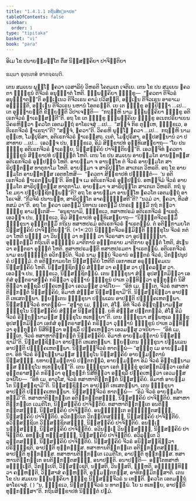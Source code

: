 ```yaml
---
title: "1.4.1.1 ກຖິນສິກ຺ຂາປທ"
tableOfContents: false
sidebar:
  order: 1
type: "tipitaka"
basket: "vi"
book: "para"
---
```



<DynamicBreadcrumb />


<Paragraph number="1861" type="center" book="para">
ອິເມ ໂຂ ປນາຍສ຺ມນ຺ໂຕ ຕິໍສ ນິສ຺ສຄ຺ຄິຍາ ປາຈິຕ຺ຕິຍາ

  
ຘມ຺ມາ ອຸທ຺ເທສໍ ອາຄຈ຺ຉນ຺ຕິ.


</Paragraph>

<Division number="459" book="para">

<Paragraph number="1862" book="para">
ເຕນ ສມເຍນ ພຸທ຺ໂຘ ຠຄວາ ເວສາລິຍໍ ວິຫຣຕິ ໂຄຕມເກ ເຈຕິເຍ. ເຕນ ໂຂ ປນ ສມເຍນ ຠຄວຕາ ຠິກ຺ຂູນໍ ຕິຈີວຣໍ ອນຸຎ຺ຎາຕໍ ໂຫຕິ. ຉພ຺ພຄ຺ຄິຍາ ຠິກ຺ຂູ—  “ຠຄວຕາ ຕິຈີວຣໍ ອນຸຎ຺ຎາຕນ຺”ຕິ ອຎ຺ເຎເນວ ຕິຈີວເຣນ ຄາມໍ ປວິສນ຺ຕິ, ອຎ຺ເຎນ ຕິຈີວເຣນ ອາຣາເມ ອຈ຺ຉນ຺ຕິ, ອຎ຺ເຎນ ຕິຈີວເຣນ ນຫານໍ ໂອຕຣນ຺ຕິ. ເຍ ເຕ ຠິກ຺ຂູ ອປ຺ປິຈ຺ຉາ …ເປ…  ເຕ ອຸຊ຺ຌາຍນ຺ຕິ ຂິຍ຺ຍນ຺ຕິ ວິປາເຈນ຺ຕິ—  “ກຖຎ຺ຫິ ນາມ ຉພ຺ພຄ຺ຄິຍາ ຠິກ຺ຂູ ອຕິເຣກຈີວຣໍ ຘາເຣສ຺ສນ຺ຕີ”ຕິ.
</Paragraph>

<Paragraph number="1863" book="para">
ອຖ ໂຂ ເຕ ຠິກ຺ຂູ ຉພ຺ພຄ຺ຄິເຍ ຠິກ຺ຂູ ອເນກປຣິຍາເຍນ ວິຄຣຫິຕ຺ວາ ຠຄວໂຕ ເອຕມຕ຺ຖໍ ອາໂຣເຈສຸໍ …ເປ…  “ສຈ຺ຈໍ ກິຣ ຕຸມ຺ເຫ, ຠິກ຺ຂເວ, ອຕິເຣກຈີວຣໍ ຘາເຣຖາ”ຕິ? “ສຈ຺ຈໍ, ຠຄວາ”ຕິ. ວິຄຣຫິ ພຸທ຺ໂຘ ຠຄວາ …ເປ…  ກຖຎ຺ຫິ ນາມ ຕຸມ຺ເຫ, ໂມຆປຸຣິສາ, ອຕິເຣກຈີວຣໍ ຘາເຣສ຺ສຖ. ເນຕໍ, ໂມຆປຸຣິສາ, ອປ຺ປສນ຺ນານໍ ວາ ປສາທາຍ …ເປ…  ເອວຎ຺ຈ ປນ, ຠິກ຺ຂເວ, ອິມໍ ສິກ຺ຂາປທໍ ອຸທ຺ທິເສຍ຺ຍາຖ—
</Paragraph>

</Division>
<Division number="460" book="para">

<Paragraph number="1864" book="para">
<Emphasis>“ໂຍ ປນ ຠິກ຺ຂຸ ອຕິເຣກຈີວຣໍ ຘາເຣຍ຺ຍ, ນິສ຺ສຄ຺ຄິຍໍ ປາຈິຕ຺ຕິຍນ຺”</Emphasis>ຕິ.
</Paragraph>

<Paragraph number="1865" book="para">
ເອວຎ຺ຈິທໍ ຠຄວຕາ ຠິກ຺ຂູນໍ ສິກ຺ຂາປທໍ ປຎ຺ຎຕ຺ຕໍ ໂຫຕິ.
</Paragraph>

</Division>
<Division number="461" book="para">

<Paragraph number="1866" book="para">
ເຕນ ໂຂ ປນ ສມເຍນ ອາຍສ຺ມໂຕ ອານນ຺ທສ຺ສ ອຕິເຣກຈີວຣໍ ອຸປ຺ປນ຺ນໍ ໂຫຕິ. ອາຍສ຺ມາ ຈ ອານນ຺ໂທ ຕໍ ຈີວຣໍ ອາຍສ຺ມໂຕ ສາຣິປຸຕ຺ຕສ຺ສ ທາຕຸກາໂມ ໂຫຕິ. ອາຍສ຺ມາ ຈ ສາຣິປຸຕ຺ໂຕ ສາເກເຕ ວິຫຣຕິ. ອຖ ໂຂ ອາຍສ຺ມໂຕ ອານນ຺ທສ຺ສ ເອຕທໂຫສິ—  “ຠຄວຕາ ສິກ຺ຂາປທໍ ປຎ຺ຎຕ຺ຕໍ—  ‘ນ ອຕິເຣກຈີວຣໍ ຘາເຣຕພ຺ພນ຺’ຕິ. ອິທຎ຺ຈ ເມ ອຕິເຣກຈີວຣໍ ອຸປ຺ປນ຺ນໍ. ອຫຎ຺ຈິມໍ ຈີວຣໍ ອາຍສ຺ມໂຕ ສາຣິປຸຕ຺ຕສ຺ສ ທາຕຸກາໂມ. ອາຍສ຺ມາ ຈ ສາຣິປຸຕ຺ໂຕ ສາເກເຕ ວິຫຣຕິ. ກຖໍ ນຸ ໂຂ ມຍາ ປຏິປຊ຺ຊິຕພ຺ພນ຺”ຕິ? ອຖ ໂຂ ອາຍສ຺ມາ ອານນ຺ໂທ ຠຄວໂຕ ເອຕມຕ຺ຖໍ ອາໂຣເຈສິ. “ກີວຈິຣໍ ປນານນ຺ທ, ສາຣິປຸຕ຺ໂຕ ອາຄຈ຺ຉິສ຺ສຕີ”ຕິ? “ນວມໍ ວາ, ຠຄວາ, ທິວສໍ ທສມໍ ວາ”ຕິ. ອຖ ໂຂ ຠຄວາ ເອຕສ຺ມິໍ ນິທາເນ ເອຕສ຺ມິໍ ປກຣເຓ ຘມ຺ມິໍ ກຖໍ ກຕ຺ວາ ຠິກ຺ຂູ ອາມນ຺ເຕສິ—  “ອນຸຊານາມິ, ຠິກ຺ຂເວ, ທສາຫປຣມໍ ອຕິເຣກຈີວຣໍ ຘາເຣຕຸໍ. ເອວຎ຺ຈ ປນ, ຠິກ຺ຂເວ, ອິມໍ ສິກ຺ຂາປທໍ ອຸທ຺ທິເສຍ຺ຍາຖ—
</Paragraph>

</Division>
<Division number="462" book="para">

<Paragraph number="1867" book="para">
<Emphasis>“ນິຏ຺ຐິຕຈີວຣສ຺ມິໍ ຠິກ຺ຂຸນາ ອຸພ຺ຠຕສ຺ມິໍ ກຖິເນ ທສາຫປຣມໍ ອຕິເຣກຈີວຣໍ ຘາເຣຕພ຺ພໍ. ຕໍ ອຕິກ຺ກາມຍໂຕ ນິສ຺ສຄ຺ຄິຍໍ ປາຈິຕ຺ຕິຍນ຺”</Emphasis>ຕິ. (*1*:<Emphasis>20</Emphasis>)
</Paragraph>

</Division>
<Division number="463" book="para">

<Paragraph number="1868" book="para">
<Emphasis>ນິຏ຺ຐິຕຈີວຣສ຺ມິນ຺</Emphasis>ຕິ ຠິກ຺ຂຸໂນ ຈີວຣໍ ກຕໍ ວາ ໂຫຕິ ນຏ຺ຐໍ ວາ ວິນຏ຺ຐໍ ວາ ທຑ຺ຒໍ ວາ ຈີວຣາສາ ວາ ອຸປຈ຺ຉິນ຺ນາ.
</Paragraph>

<Paragraph number="1869" book="para">
<Emphasis>ອຸພ຺ຠຕສ຺ມິໍ ກຖິເນ</Emphasis>ຕິ ອຏ຺ຐນ຺ນໍ ມາຕິການໍ ອຎ຺ຎຕຣາຍ ມາຕິກາຍ ອຸພ຺ຠຕໍ ໂຫຕິ, ສໍເຆນ ວາ ອນ຺ຕຣາ ອຸພ຺ຠຕໍ ໂຫຕິ.
</Paragraph>

<Paragraph number="1870" book="para">
<Emphasis>ທສາຫປຣມນ຺</Emphasis>ຕິ ທສາຫປຣມຕາ ຘາເຣຕພ຺ພໍ.
</Paragraph>

<Paragraph number="1871" book="para">
<Emphasis>ອຕິເຣກຈີວຣໍ</Emphasis> ນາມ ອນຘິຏ຺ຐິຕໍ ອວິກປ຺ປິຕໍ.
</Paragraph>

<Paragraph number="1872" book="para">
<Emphasis>ຈີວຣໍ</Emphasis> ນາມ ຉນ຺ນໍ ຈີວຣານໍ ອຎ຺ຎຕຣໍ ຈີວຣໍ, ວິກປ຺ປນຸປຄໍ ປຈ຺ຉິມໍ.
</Paragraph>

<Paragraph number="1873" book="para">
<Emphasis>ຕໍ ອຕິກ຺ກາມຍໂຕ ນິສ຺ສຄ຺ຄິຍໍ ໂຫຕີຕິ</Emphasis> ເອກາທເສ ອຣຸຓຸຄ຺ຄມເນ ນິສ຺ສຄ຺ຄິຍໍ ໂຫຕິ. ນິສ຺ສຊ຺ຊິຕພ຺ພໍ ສໍຆສ຺ສ ວາ ຄຓສ຺ສ ວາ ປຸຄ຺ຄລສ຺ສ ວາ. ເອວຎ຺ຈ ປນ, ຠິກ຺ຂເວ, ນິສ຺ສຊ຺ຊິຕພ຺ພໍ. ເຕນ ຠິກ຺ຂຸນາ ສໍຆໍ ອຸປສງ຺ກມິຕ຺ວາ ເອກໍສໍ ອຸຕ຺ຕຣາສງ຺ຄໍ ກຣິຕ຺ວາ ວຸຑ຺ຒານໍ ຠິກ຺ຂູນໍ ປາເທ ວນ຺ທິຕ຺ວາ ອຸກ຺ກຸຏິກໍ ນິສີທິຕ຺ວາ ອຎ຺ຊລິໍ ປຄ຺ຄເຫຕ຺ວາ ເອວມສ຺ສ ວຈນີໂຍ—  “ອິທໍ ເມ, ຠນ຺ເຕ, ຈີວຣໍ ທສາຫາຕິກ຺ກນ຺ຕໍ ນິສ຺ສຄ຺ຄິຍໍ, ອິມາຫໍ ສໍຆສ຺ສ ນິສ຺ສຊ຺ຊາມີ”ຕິ. ນິສ຺ສຊ຺ຊິຕ຺ວາ ອາປຕ຺ຕິ ເທເສຕພ຺ພາ. ພ຺ຍຕ຺ເຕນ ຠິກ຺ຂຸນາ ປຏິພເລນ ອາປຕ຺ຕິ ປຏິຄ຺ຄເຫຕພ຺ພາ. ນິສ຺ສຏ຺ຐຈີວຣໍ ທາຕພ຺ພໍ—
</Paragraph>

</Division>
<Division number="464" book="para">

<Paragraph number="1874" book="para">
“ສຸຓາຕຸ ເມ, ຠນ຺ເຕ, ສໍໂຆ. ອິທໍ ຈີວຣໍ ອິຕ຺ຖນ຺ນາມສ຺ສ ຠິກ຺ຂຸໂນ ນິສ຺ສຄ຺ຄິຍໍ ສໍຆສ຺ສ ນິສ຺ສຏ຺ຐໍ. ຍທິ ສໍຆສ຺ສ ປຕ຺ຕກລ຺ລໍ, ສໍໂຆ ອິມໍ ຈີວຣໍ ອິຕ຺ຖນ຺ນາມສ຺ສ ຠິກ຺ຂຸໂນ ທເທຍ຺ຍາ”ຕິ.
</Paragraph>

</Division>
<Division number="465" book="para">

<Paragraph number="1875" book="para">
ເຕນ ຠິກ຺ຂຸນາ ສມ຺ພຫຸເລ ຠິກ຺ຂູ ອຸປສງ຺ກມິຕ຺ວາ ເອກໍສໍ ອຸຕ຺ຕຣາສງ຺ຄໍ ກຣິຕ຺ວາ ວຸຑ຺ຒານໍ ຠິກ຺ຂູນໍ ປາເທ ວນ຺ທິຕ຺ວາ ອຸກ຺ກຸຏິກໍ ນິສີທິຕ຺ວາ ອຎ຺ຊລິໍ ປຄ຺ຄເຫຕ຺ວາ ເອວມສ຺ສຸ ວຈນີຍາ—  “ອິທໍ ເມ, ຠນ຺ເຕ, ຈີວຣໍ ທສາຫາຕິກ຺ກນ຺ຕໍ ນິສ຺ສຄ຺ຄິຍໍ. ອິມາຫໍ ອາຍສ຺ມນ຺ຕານໍ ນິສ຺ສຊ຺ຊາມີ”ຕິ. ນິສ຺ສຊ຺ຊິຕ຺ວາ ອາປຕ຺ຕິ ເທເສຕພ຺ພາ. ພ຺ຍຕ຺ເຕນ ຠິກ຺ຂຸນາ ປຏິພເລນ ອາປຕ຺ຕິ ປຏິຄ຺ຄເຫຕພ຺ພາ. ນິສ຺ສຏ຺ຐຈີວຣໍ ທາຕພ຺ພໍ—
</Paragraph>

</Division>
<Division number="466" book="para">

<Paragraph number="1876" book="para">
“ສຸຓນ຺ຕຸ ເມ ອາຍສ຺ມນ຺ຕາ. ອິທໍ ຈີວຣໍ ອິຕ຺ຖນ຺ນາມສ຺ສ ຠິກ຺ຂຸໂນ ນິສ຺ສຄ຺ຄິຍໍ ອາຍສ຺ມນ຺ຕານໍ ນິສ຺ສຏ຺ຐໍ. ຍທາຍສ຺ມນ຺ຕານໍ ປຕ຺ຕກລ຺ລໍ, ອາຍສ຺ມນ຺ຕາ ອິມໍ ຈີວຣໍ ອິຕ຺ຖນ຺ນາມສ຺ສ ຠິກ຺ຂຸໂນ ທເທຍ຺ຍຸນ຺”ຕິ.
</Paragraph>

</Division>
<Division number="467" book="para">

<Paragraph number="1877" book="para">
ເຕນ ຠິກ຺ຂຸນາ ເອກໍ ຠິກ຺ຂຸໍ ອຸປສງ຺ກມິຕ຺ວາ ເອກໍສໍ ອຸຕ຺ຕຣາສງ຺ຄໍ ກຣິຕ຺ວາ ອຸກ຺ກຸຏິກໍ ນິສີທິຕ຺ວາ ອຎ຺ຊລິໍ ປຄ຺ຄເຫຕ຺ວາ ເອວມສ຺ສ ວຈນີໂຍ—  “ອິທໍ ເມ, ອາວຸໂສ, ຈີວຣໍ ທສາຫາຕິກ຺ກນ຺ຕໍ ນິສ຺ສຄ຺ຄິຍໍ. ອິມາຫໍ ອາຍສ຺ມໂຕ ນິສ຺ສຊ຺ຊາມີ”ຕິ. ນິສ຺ສຊ຺ຊິຕ຺ວາ ອາປຕ຺ຕິ ເທເສຕພ຺ພາ. ເຕນ ຠິກ຺ຂຸນາ ອາປຕ຺ຕິ ປຏິຄ຺ຄເຫຕພ຺ພາ. ນິສ຺ສຏ຺ຐຈີວຣໍ ທາຕພ຺ພໍ—  “ອິມໍ ຈີວຣໍ ອາຍສ຺ມໂຕ ທມ຺ມີ”ຕິ.
</Paragraph>

</Division>
<Division number="468" book="para">

<Paragraph number="1878" book="para">
ທສາຫາຕິກ຺ກນ຺ເຕ ອຕິກ຺ກນ຺ຕສຎ຺ຎີ, ນິສ຺ສຄ຺ຄິຍໍ ປາຈິຕ຺ຕິຍໍ. ທສາຫາຕິກ຺ກນ຺ເຕ ເວມຕິໂກ, ນິສ຺ສຄ຺ຄິຍໍ ປາຈິຕ຺ຕິຍໍ. ທສາຫາຕິກ຺ກນ຺ເຕ ອນຕິກ຺ກນ຺ຕສຎ຺ຎີ, ນິສ຺ສຄ຺ຄິຍໍ ປາຈິຕ຺ຕິຍໍ. ອນຘິຏ຺ຐິເຕ ອຘິຏ຺ຐິຕສຎ຺ຎີ, ນິສ຺ສຄ຺ຄິຍໍ ປາຈິຕ຺ຕິຍໍ. ອວິກປ຺ປິເຕ ວິກປ຺ປິຕສຎ຺ຎີ, ນິສ຺ສຄ຺ຄິຍໍ ປາຈິຕ຺ຕິຍໍ. ອວິສ຺ສຊ຺ຊິເຕ ວິສ຺ສຊ຺ຊິຕສຎ຺ຎີ, ນິສ຺ສຄ຺ຄິຍໍ ປາຈິຕ຺ຕິຍໍ. ອນຏ຺ເຐ ນຏ຺ຐສຎ຺ຎີ, ນິສ຺ສຄ຺ຄິຍໍ ປາຈິຕ຺ຕິຍໍ. ອວິນຏ຺ເຐ ວິນຏ຺ຐສຎ຺ຎີ, ນິສ຺ສຄ຺ຄິຍໍ ປາຈິຕ຺ຕິຍໍ. ອທຑ຺ເຒ ທຑ຺ຒສຎ຺ຎີ, ນິສ຺ສຄ຺ຄິຍໍ ປາຈິຕ຺ຕິຍໍ. ອວິລຸຕ຺ເຕ ວິລຸຕ຺ຕສຎ຺ຎີ, ນິສ຺ສຄ຺ຄິຍໍ ປາຈິຕ຺ຕິຍໍ.
</Paragraph>

<Paragraph number="1879" book="para">
ນິສ຺ສຄ຺ຄິຍໍ ຈີວຣໍ ອນິສ຺ສຊ຺ຊິຕ຺ວາ ປຣິຠຸຎ຺ຊຕິ, ອາປຕ຺ຕິ ທຸກ຺ກຏສ຺ສ. ທສາຫານຕິກ຺ກນ຺ເຕ ອຕິກ຺ກນ຺ຕສຎ຺ຎີ, ອາປຕ຺ຕິ ທຸກ຺ກຏສ຺ສ. ທສາຫານຕິກ຺ກນ຺ເຕ ເວມຕິໂກ, ອາປຕ຺ຕິ ທຸກ຺ກຏສ຺ສ. ທສາຫານຕິກ຺ກນ຺ເຕ ອນຕິກ຺ກນ຺ຕສຎ຺ຎີ, ອນາປຕ຺ຕິ.
</Paragraph>

</Division>
<Division number="469" book="para">

<Paragraph number="1880" book="para">
ອນາປຕ຺ຕິ—  ອນ຺ໂຕທສາຫໍ ອຘິຏ຺ເຐຕິ, ວິກປ຺ເປຕິ, ວິສ຺ສຊ຺ເຊຕິ, ນສ຺ສຕິ, ວິນສ຺ສຕິ, ຑຍ຺ຫຕິ, ອຈ຺ຉິນ຺ທິຕ຺ວາ ຄຓ຺ຫນ຺ຕິ, ວິສ຺ສາສໍ ຄຓ຺ຫນ຺ຕິ, ອຸມ຺ມຕ຺ຕກສ຺ສ, ອາທິກມ຺ມິກສ຺ສາຕິ.
</Paragraph>

</Division>
<Division number="470" book="para">

<Paragraph number="1881" book="para">
ເຕນ ໂຂ ປນ ສມເຍນ ຉພ຺ພຄ຺ຄິຍາ ຠິກ຺ຂູ ນິສ຺ສຏ຺ຐຈີວຣໍ ນ ເທນ຺ຕິ. ຠຄວໂຕ ເອຕມຕ຺ຖໍ ອາໂຣເຈສຸໍ. ( ) “ນ, ຠິກ຺ຂເວ, ນິສ຺ສຏ຺ຐຈີວຣໍ ນ ທາຕພ຺ພໍ. ໂຍ ນ ທເທຍ຺ຍ, ອາປຕ຺ຕິ ທຸກ຺ກຏສ຺ສາ”ຕິ.

</Paragraph>
</Division>

<Paragraph number="1882" type="center" book="para">
ກຖິນສິກ຺ຂາປທໍ ນິຏ຺ຐິຕໍ ປຐມໍ.
</Paragraph>